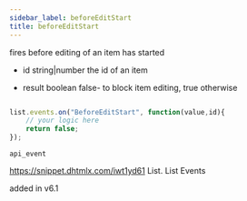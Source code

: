```yaml
---
sidebar_label: beforeEditStart
title: beforeEditStart
---
```



          


<Short>
 fires before editing of an item has started
	

</Short>



- id		string|number		the id of an item


- result		boolean		false- to block item editing, true otherwise

~~~js

list.events.on("BeforeEditStart", function(value,id){
	// your logic here
    return false;
});


~~~
	api_event

<Descr>





</Descr>



https://snippet.dhtmlx.com/iwt1yd61	List. List Events

 added in v6.1

